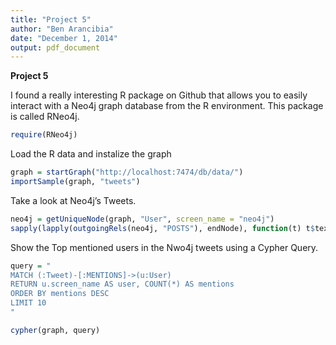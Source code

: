 ```yaml
---
title: "Project 5"
author: "Ben Arancibia"
date: "December 1, 2014"
output: pdf_document
---
```


__**Project 5**__

I found a really interesting R package on Github that allows you to easily interact with a Neo4j graph database from the R environment. This package is called RNeo4j.

```r
require(RNeo4j)
```

Load the R data and instalize the graph
```r
graph = startGraph("http://localhost:7474/db/data/")
importSample(graph, "tweets")
```

Take a look at Neo4j's Tweets.

```r
neo4j = getUniqueNode(graph, "User", screen_name = "neo4j")
sapply(lapply(outgoingRels(neo4j, "POSTS"), endNode), function(t) t$text)
```


Show the Top mentioned users in the Nwo4j tweets using a Cypher Query.
```r
query = "
MATCH (:Tweet)-[:MENTIONS]->(u:User)
RETURN u.screen_name AS user, COUNT(*) AS mentions
ORDER BY mentions DESC
LIMIT 10
"

cypher(graph, query)
```
